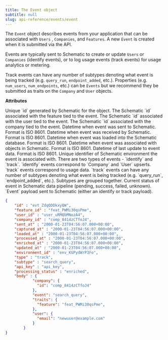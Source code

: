 ```yaml
---
title: The Event object
subtitle: null
slug: api-reference/events/event
---
```



The `Event` object describes events from your application that can be associated with `Users` , `Companies`, and `Features`. A new `Event` is created when it is submitted via the API. 

Events are typically sent to Schematic to create or update `Users` or `Companies` (identify events), or to log usage events (track events) for usage analytics or metering.

Track events can have any number of subtypes denoting what event is being tracked (e.g. `query_run`, `endpoint_added`, etc.). Properties (e.g. `num_users`, `num_endpoints`, etc.) can be `Events` but we recommend they be submitted as traits on the `Company` and `User` objects.

**Attributes**

<ParamField path="id" type="string">
Unique `id` generated by Schematic for the object.
</ParamField>

<ParamField path="feature_id" type="string">
The Schematic `id` associated with the feature tied to the event.
</ParamField>

<ParamField path="user_id" type="string">
The Schematic `id` associated with the user tied to the event.
</ParamField>

<ParamField path="company_id" type="string">
The Schematic `id` associated with the company tied to the event.
</ParamField>

<ParamField path="sent_at" type="datetime">
Datetime when event was sent to Schematic. Format is ISO 8601.
</ParamField>

<ParamField path="captured_at" type="datetime">
Datetime when event was received by Schematic. Format is ISO 8601.
</ParamField>

<ParamField path="loaded_at" type="datetime">
Datetime when event was loaded into the Schematic database. Format is ISO 8601.
</ParamField>

<ParamField path="enriched_at" type="datetime">
Datetime when event was associated with objects in Schematic. Format is ISO 8601.
</ParamField>

<ParamField path="updated_at" type="datetime">
Datetime of last update to event data. Format is ISO 8601.
</ParamField>

<ParamField path="environment_id" type="string">
Unique identifier of Schematic environment the event is associated with.
</ParamField>

<ParamField path="type" type="string">
There are two types of events - `identify` and `track`. `identify` events correspond to `Company` and `User` upserts. `track` events correspond to usage data.
</ParamField>

<ParamField path="subtype" type="string">
`track` events can have any number of subtypes denoting what event is being tracked (e.g. `query_run`, `endpoint_added`, etc.). Subtypes are grouped together.
</ParamField>

<ParamField path="processing_status" type="string">
Current status of event in Schematic data pipeline (pending, success, failed, unknown).
</ParamField>

<ParamField path="body" type="dictionary">
`Event` payload sent to Schematic (either an identify or track payload).
</ParamField>

<ResponseExample>

```json Response
{
	"id" : "evt_ZdqQDDkxyQW",
    "feature_id" : "feat_PWMi30qsPme",
    "user_id" : "user_uRMQbMNozA4",
    "company_id" : "comp_8414zCTfoJ4",
    "sent_at" : "2000-01-23T04:56:07.000+00:00",
    "captured_at" : "2000-01-23T04:56:07.000+00:00",
    "loaded_at" : "2000-01-23T04:56:07.000+00:00",
    "processed_at" : "2000-01-23T04:56:07.000+00:00",
    "enriched_at" : "2000-01-23T04:56:07.000+00:00",
    "updated_at" : "2000-01-23T04:56:07.000+00:00",
	"environment_id" : "env_KGPydWrP3Fo",
    "type" : "track",
    "subtype" : "search_query",
    "api_key" : "api_key",
    "processing_status" : "enriched",
	"body" : {
		    "company": {
		      "id": "comp_8414zCTfoJ4"
		    },
		    "event": "search_query",
		    "traits": {
		      "feature": "feat_PWMi30qsPme",
		    },
		    "user": {
		      "email": "newuser@example.com"
		    }
		}
}
```
</ResponseExample>